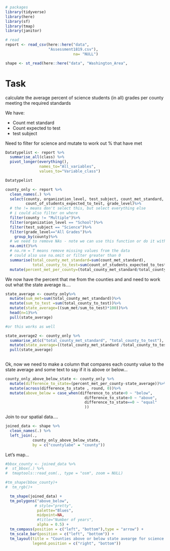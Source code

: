 ```r
# packages
library(tidyverse)
library(here)
library(sf)
library(tmap)
library(janitor)
```

```r
# read
report <- read_csv(here::here("data", 
                   "Assessment1819.csv"),
                              na= "NULL")

shape <- st_read(here::here("data", "Washington_Area",                           "Washington_Counties_with_Natural_Shoreline___washsh_area.shp"))
```


# Task

calculate the average percent of science students (in all) grades per county meeting the required standards

We have:

* Count met standard
* Count expected to test 
* test subject

Need to filter for science and mutate to work out % that have met 

```r
Datatypelist <- report %>% 
  summarise_all(class) %>%
  pivot_longer(everything(), 
               names_to="All_variables", 
               values_to="Variable_class")

Datatypelist

county_only <- report %>%
  clean_names(.) %>%
  select(county, organization_level, test_subject, count_met_standard, 
         count_of_students_expected_to_test, grade_level)%>%
  # the != means don't select this, but select everything else
  # i could also filter on where 
  filter(county != "Multiple")%>%
  filter(organization_level == "School")%>%
  filter(test_subject == "Science")%>%
  filter(grade_level=="All Grades")%>%
    group_by(county)%>%
  # we need to remove NAs - note we can use this function or do it within the summarise below with the argument na.rm=T they do the same thing!
  na.omit()%>%
  # na.rm = T means remove missing values from the data
  # could also use na.omit or filter greater than 0
  summarise(total_county_met_standard=sum(count_met_standard), 
            total_county_to_test=sum(count_of_students_expected_to_test))%>%
  mutate(percent_met_per_county=(total_county_met_standard/total_county_to_test)*100)

```

We now have the percent that me from the counties and and need to work out what the state average is....

```r

state_average <- county_only%>%
  mutate(sum_met=sum(total_county_met_standard))%>%
  mutate(sum_to_test =sum(total_county_to_test))%>%
  mutate(state_average=((sum_met/sum_to_test)*100))%>%
  head(n=1)%>%
  pull(state_average)

#or this works as well

state_average2 <- county_only %>%
  summarise_at(c("total_county_met_standard", "total_county_to_test"), sum, na.rm = TRUE)%>%
  mutate(state_average=((total_county_met_standard /total_county_to_test)*100))%>%
  pull(state_average)
  

```

Ok, now we need to make a column that compares each county value to the state average and some text to say if it is above or below...

```r
county_only_above_below_state <- county_only %>%
  mutate(difference_to_state=(percent_met_per_county-state_average))%>%
  mutate(across(difference_to_state , round, 0))%>%
  mutate(above_below = case_when(difference_to_state<0 ~ "below",
                                   difference_to_state>0 ~ "above",
                                   difference_to_state==0 ~ "equal"
                                   ))

```

Join to our spatial data....

```r

joined_data <- shape %>% 
  clean_names(.) %>%
  left_join(., 
            county_only_above_below_state,
            by = c("countylabe" = "county"))
```


Let's map...

```r

#bbox_county <- joined_data %>%
#  st_bbox(.) %>% 
#  tmaptools::read_osm(., type = "osm", zoom = NULL)

#tm_shape(bbox_county)+
#  tm_rgb()+

  tm_shape(joined_data) + 
  tm_polygons("above_below", 
             # style="pretty",
              palette="Blues",
              midpoint=NA,
              #title="Number of years",
              alpha = 0.5) + 
  tm_compass(position = c("left", "bottom"),type = "arrow") + 
  tm_scale_bar(position = c("left", "bottom")) +
  tm_layout(title = "Counties above or below state avearge for science in all grades", 
            legend.position = c("right", "bottom"))


```
